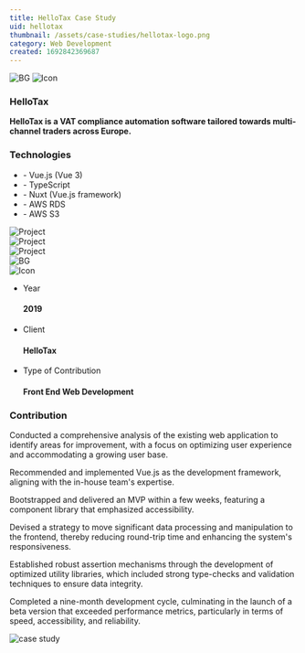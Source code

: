 ```yaml
---
title: HelloTax Case Study
uid: hellotax
thumbnail: /assets/case-studies/hellotax-logo.png
category: Web Development
created: 1692842369687
---
```


<PortfolioHeader media="/assets/case-studies/hellotax-logo.png" />

<div className="container">
  <div data-aos="zoom-in">
    <div class="d-flex project-infos-wrap shadow-box mb-24">
      <img src="/assets/bg1.png" alt="BG" class="bg-img" />
      <img src="/assets/icons/icon2-2.png" alt="Icon" />
      <div class="project-details-info flex-1">
        <h3>HelloTax</h3>
        <p>
          <b>
            HelloTax is a VAT compliance automation software tailored towards multi-channel traders across Europe.
          </b>
        </p>
      </div>
      <div class="project-details-info flex-1">
        <h3>Technologies</h3>
        <ul>
          <li>- Vue.js (Vue 3)</li>
          <li>- TypeScript</li>
          <li>- Nuxt (Vue.js framework)</li>
          <li>- AWS RDS</li>
          <li>- AWS S3</li>
        </ul>
      </div>
    </div>

  </div>
  <div class="project-details-2-img mb-24" data-aos="zoom-in">
    <img src="/assets/case-studies/hellotax-banner-1.png" alt="Project" />
  </div>
  <div class="row mb-24">
    <div class="col-md-6" data-aos="zoom-in">
      <div class="project-details-3-img">
        <img
          src="/assets/case-studies/hellotax-thumbnail-1.png"
          alt="Project"
        />
      </div>
    </div>
    <div class="col-md-6" data-aos="zoom-in">
      <div class="project-details-3-img">
        <img
          src="/assets/case-studies/hellotax-thumbnail-2.png"
          alt="Project"
        />
      </div>
    </div>
  </div>
  <div data-aos="zoom-in">
    <div class="project-about-2 d-flex shadow-box mb-24">
      <img src="/assets/bg1.png" alt="BG" class="bg-img" />
      <div class="left-details">
        <img src="/assets/icons/icon3-2.png" alt="Icon" />
        <ul>
          <li>
            <p>Year</p>
            <h4>2019</h4>
          </li>
          <li>
            <p>Client</p>
            <h4>HelloTax</h4>
          </li>
          <li>
            <p>Type of Contribution</p>
            <h4>Front End Web Development</h4>
          </li>
        </ul>
      </div>
      <div class="right-details">
        <h3>Contribution</h3>
        <p>
          Conducted a comprehensive analysis of the existing web application to identify areas for improvement, with a focus on optimizing user experience and accommodating a growing user base.
        </p>
        <p>
          Recommended and implemented Vue.js as the development framework, aligning with the in-house team's expertise.
        </p>
        <p>
          Bootstrapped and delivered an MVP within a few weeks, featuring a component library that emphasized accessibility.
        </p>
        <p>
          Devised a strategy to move significant data processing and manipulation to the frontend, thereby reducing round-trip time and enhancing the system's responsiveness.
        </p>
        <p>
          Established robust assertion mechanisms through the development of optimized utility libraries, which included strong type-checks and validation techniques to ensure data integrity.
        </p>
        <p>
          Completed a nine-month development cycle, culminating in the launch of a beta version that exceeded performance metrics, particularly in terms of speed, accessibility, and reliability.
        </p>
      </div>
    </div>
  </div>
</div>

<div className="project-details-img" data-aos="zoom-in">
  <img src="/assets/case-studies/hellotax-banner-2.png" alt="case study" />
</div>

<PortfolioFooter />
